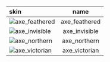 | skin                                                                                 |     name      |
| :----------------------------------------------------------------------------------- | :-----------: |
| ![axe_feathered](https://items.kleientertainment.com/images/DST/axe_feathered/small) | axe_feathered |
| ![axe_invisible](https://items.kleientertainment.com/images/DST/axe_invisible/small) | axe_invisible |
| ![axe_northern](https://items.kleientertainment.com/images/DST/axe_northern/small)   | axe_northern  |
| ![axe_victorian](https://items.kleientertainment.com/images/DST/axe_victorian/small) | axe_victorian |

